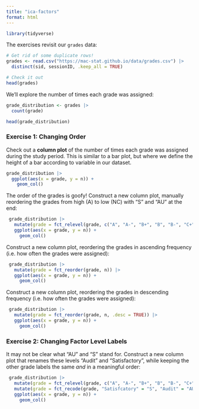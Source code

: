 ```yaml
---
title: "ica-factors"
format: html
---
```


```r
library(tidyverse)
```

The exercises revisit our `grades` data:

```r
# Get rid of some duplicate rows!
grades <- read.csv("https://mac-stat.github.io/data/grades.csv") |> 
  distinct(sid, sessionID, .keep_all = TRUE)

# Check it out
head(grades)
```

We'll explore the number of times each grade was assigned:

```r
grade_distribution <- grades |> 
  count(grade)

head(grade_distribution)
```

### Exercise 1: Changing Order {.unnumbered}

Check out a **column plot** of the number of times each grade was assigned during the study period. This is similar to a bar plot, but where we define the height of a bar according to variable in our dataset.

```r
grade_distribution |> 
  ggplot(aes(x = grade, y = n)) +
    geom_col()
```

The order of the grades is goofy! Construct a new column plot, manually reordering the grades from high (A) to low (NC) with "S" and "AU" at the end:

```r
 grade_distribution |>
   mutate(grade = fct_relevel(grade, c("A", "A-", "B+", "B", "B-", "C+", "C", "C-", "D+", "D", "D-", "NC", "S", "AU"))) |>
   ggplot(aes(x = grade, y = n)) +
     geom_col()
```

Construct a new column plot, reordering the grades in ascending frequency (i.e. how often the grades were assigned):

```r
 grade_distribution |>
   mutate(grade = fct_reorder(grade, n)) |>
   ggplot(aes(x = grade, y = n)) +
     geom_col()
```

Construct a new column plot, reordering the grades in descending frequency (i.e. how often the grades were assigned):

```r
 grade_distribution |>
   mutate(grade = fct_reorder(grade, n, .desc = TRUE)) |>
   ggplot(aes(x = grade, y = n)) +
     geom_col()
```



### Exercise 2: Changing Factor Level Labels {.unnumbered}

It may not be clear what "AU" and "S" stand for. Construct a new column plot that renames these levels "Audit" and "Satisfactory", while keeping the other grade labels the same *and* in a meaningful order:

```r
 grade_distribution |>
   mutate(grade = fct_relevel(grade, c("A", "A-", "B+", "B", "B-", "C+", "C", "C-", "D+", "D", "D-", "NC", "S", "AU"))) |>
   mutate(grade = fct_recode(grade, "Satisfcatory" = "S", "Audit" = "AU")) |>  # Multiple pieces go into the last 2 blanks
   ggplot(aes(x = grade, y = n)) +
     geom_col()
```
